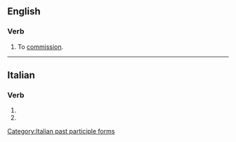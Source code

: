 ==English==

===Verb===
{{en-verb}}

# {{lb|en|obsolete|transitive}} To [[commission]].

{{Webster 1913}}

----

==Italian==

===Verb===
{{head|it|verb form}}

# {{inflection of|it|commissionare||2|p|pres|indc|;|2|p|impr}}
# {{feminine plural of|it|commissionato}}

[[Category:Italian past participle forms]]